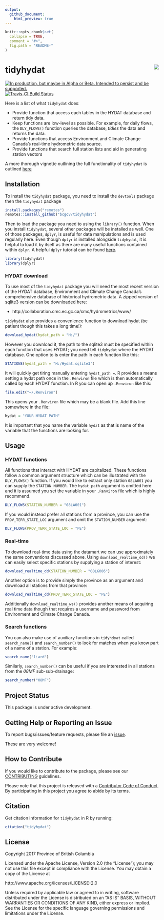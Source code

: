 ```yaml
---
output:
  github_document:
    html_preview: true
---
```


<!-- README.md is generated from README.Rmd. Please edit that file -->
    
```r
knitr::opts_chunk$set(
  collapse = TRUE,
  comment = "#>",
  fig.path = "README-"
)
```

# tidyhydat <img src="img/tidyhydat.png" align="right" />
  
<div id="devex-badge"><a rel="Delivery" href="https://github.com/BCDevExchange/docs/blob/master/discussion/projectstates.md"><img alt="In production, but maybe in Alpha or Beta. Intended to persist and be supported." style="border-width:0" src="https://assets.bcdevexchange.org/images/badges/delivery.svg" title="In production, but maybe in Alpha or Beta. Intended to persist and be supported." /></a> [![Travis-CI Build Status](https://travis-ci.org/bcgov/tidyhydat.svg?branch=master)](https://travis-ci.org/bcgov/tidyhydat) </div>

Here is a list of what `tidyhydat` does:
  
- Provide function that access each tables in the HYDAT database and return tidy data.
- Keep functions are low-level as possible. For example, for daily flows, the `DLY_FLOWS()` function queries the database, *tidies* the data and returns the data. 
- Provide functions that access Environment and Climate Change Canada's real-time hydrometric data source. 
- Provide functions that search full station lists and aid in generating station vectors
  
A more thorough vignette outlining the full functionality of `tidyhydat` is outlined [here](https://github.com/bcgov/tidyhydat/blob/master/vignettes/tidyhydat.Rmd)
  
## Installation
To install the `tidyhydat` package, you need to install the `devtools` package then the `tidyhydat` package
```r
install.packages("remotes")
remotes::install_github("bcgov/tidyhydat")
```
  
Then to load the package you need to using the `library()` function. When you install `tidyhydat`, several other packages will be installed as well. One of those packages, `dplyr`, is useful for data manipulations and is used regularly here. Even though `dplyr` is installed alongside `tidyhydat`, it is helpful to load it by itself as there are many useful functions contained within `dplyr`. A helpful `dplyr` tutorial can be found [here](https://cran.r-project.org/web/packages/dplyr/vignettes/dplyr.html).
  
```r
library(tidyhydat)
library(dplyr)
```
  
### HYDAT download
To use most of the `tidyhydat` package you will need the most recent version of the HYDAT database, Environment and Climate Change Canada's comprehensive database of historical hydrometric data. A zipped version of sqlite3 version can be downloaded here:
  
- http://collaboration.cmc.ec.gc.ca/cmc/hydrometrics/www/
  
`tidyhydat` also provides a convenience function to download hydat (be patient though this takes a long time!):
```r
download_hydat(hydat_path = "H:/")
```
  
However you download it, the path to the sqlite3 must be specified within each function that uses HYDAT; you need tell `tidyhydat` where the HYDAT database. One option to is enter the path in each function like this:
```r
STATIONS(hydat_path = "H:/Hydat.sqlite3")
```
It will quickly get tiring manually entering `hydat_path = `. R provides a means setting a hydat path once in the `.Renviron` file which is then automatically called by each HYDAT function. In R you can open up `.Renviron` like this:
```r
file.edit("~/.Renviron")
```
This opens your `.Renviron` file which may be a blank file. Add this line somewhere in the file:
```r
hydat = "YOUR HYDAT PATH"
```
It is important that you name the variable `hydat` as that is name of the variable that the functions are looking for. 

## Usage

### HYDAT functions
All functions that interact with HYDAT are capitalized. These functions follow a common argument structure which can be illustrated with the `DLY_FLOWS()` function. If you would like to extract only station `08LA001` you can supply the `STATION_NUMBER`. The `hydat_path` argument is omitted here and it is assumed you set the variable in your `.Renviron` file which is highly recommend. 
  
```r
DLY_FLOWS(STATION_NUMBER = "08LA001")
```

If you would instead prefer all stations from a province, you can use the `PROV_TERR_STATE_LOC` argument and omit the `STATION_NUMBER` argument:
  
```r
DLY_FLOWS(PROV_TERR_STATE_LOC = "PE")
```

### Real-time
To download real-time data using the datamart we can use approximately the same conventions discussed above. Using `download_realtime_dd()` we can easily select specific stations by supplying a station of interest:
```r
download_realtime_dd(STATION_NUMBER = "08LG006")
```
Another option is to provide simply the province as an argument and download all stations from that province:
```r
download_realtime_dd(PROV_TERR_STATE_LOC = "PE")
```
Additionally `download_realtime_ws()` provides another means of acquiring real time data though that requires a username and password from Environment and Climate Change Canada.

### Search functions
You can also make use of auxiliary functions in `tidyhdyat` called `search_name()` and `search_number()` to look for matches when you know part of a name of a station. For example:
```r
search_name("liard")
```
Similarly, `search_number()` can be useful if you are interested in all stations from the *08MF* sub-sub-drainage:
```r
search_number("08MF")
```
  
  
## Project Status

This package is under active development.

## Getting Help or Reporting an Issue

To report bugs/issues/feature requests, please file an [issue](https://github.com/bcgov/tidyhydat/issues/).

These are very welcome!

## How to Contribute

If you would like to contribute to the package, please see our 
[CONTRIBUTING](CONTRIBUTING.md) guidelines.
  
Please note that this project is released with a [Contributor Code of Conduct](CODE_OF_CONDUCT.md). By participating in this project you agree to abide by its terms.
  
## Citation
Get citation information for `tidyhydat` in R by running:
```r
citation("tidyhydat")
```

## License
  
  Copyright 2017 Province of British Columbia
  
  Licensed under the Apache License, Version 2.0 (the "License");
  you may not use this file except in compliance with the License.
  You may obtain a copy of the License at 
  
  http://www.apache.org/licenses/LICENSE-2.0
  
  Unless required by applicable law or agreed to in writing, software
  distributed under the License is distributed on an "AS IS" BASIS,
  WITHOUT WARRANTIES OR CONDITIONS OF ANY KIND, either express or implied.
  See the License for the specific language governing permissions and
  limitations under the License.
  
